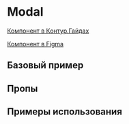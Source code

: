 
<Meta of={ModalStories} />

# Modal

[Компонент в Контур.Гайдах](https://guides.kontur.ru/components/popup-elements/modal/)

[Компонент в Figma](https://www.figma.com/file/87ScqxPzJpF9DcVBNYWOjM/%E2%9A%A1-Kontur-UI-Modern-Layout?node-id=230%3A11142)

<Description />

## Базовый пример

<Primary />

## Пропы

<Controls />

## Примеры использования

<Stories />
